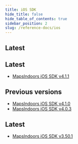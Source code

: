 ```yaml
---
title: iOS SDK
hide_title: false
hide_table_of_contents: true
sidebar_position: 2
slug: /reference-docs/ios
---
```



## Latest

<Tabs>
<TabItem value="v4" label="iOS SDK V4" default>

## Latest
* [MapsIndoors iOS SDK v4.1.1](https://app.mapsindoors.com/mapsindoors/reference/ios/4.1.1/documentation/mapsindoors/)

## Previous versions
* [MapsIndoors iOS SDK v4.1.0](https://app.mapsindoors.com/mapsindoors/reference/ios/4.1.0/documentation/mapsindoors/)
* [MapsIndoors iOS SDK v4.0.3](https://app.mapsindoors.com/mapsindoors/reference/ios/v4-doc/documentation/mapsindoors/)

</TabItem>
<TabItem value="v3" label="iOS SDK V3">

## Latest
* [MapsIndoors iOS SDK v3.50.1](https://app.mapsindoors.com/mapsindoors/reference/ios/v3/classes.html)

</TabItem>
</Tabs>
